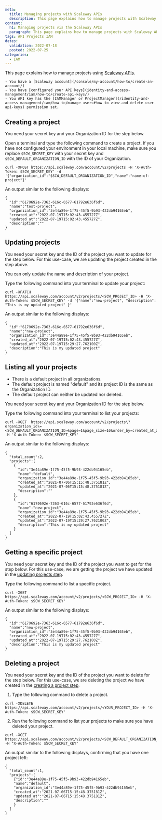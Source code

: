 ```yaml
---
meta:
  title: Managing projects with Scaleway APIs
  description: This page explains how to manage projects with Scaleway APIs
content:
  h1: Managing projects via the Scaleway APIs
  paragraph: This page explains how to manage projects with Scaleway APIs
tags: API Projects IAM
dates:
  validation: 2022-07-18
  posted: 2022-07-25
categories:
  - IAM
---
```


This page explains how to manage projects using [Scaleway APIs](https://developers.scaleway.com/en/).

<Message type="requirement">

    - You have a [Scaleway account](/console/my-account/how-to/create-an-account/)
    - You have [configured your API keys](identity-and-access-management/iam/how-to/create-api-keys/)
    - You API key has the [IAMManager or ProjectManager](/identity-and-access-management/iam/how-to/manage-users#how-to-view-and-delete-user-api-keys) permission set.

</Message>

## Creating a project

You need your secret key and your Organization ID for the step below.

Open a terminal and type the following command to create a project. If you have not configured your environment in your local machine, make sure you replace `$SCW_SECRET_KEY` with your secret key and `$SCW_DEFAULT_ORGANIZATION_ID` with the ID of your Organization.

```
curl -XPOST https://api.scaleway.com/account/v2/projects -H 'X-Auth-Token: $SCW_SECRET_KEY' -d '{"organization_id":"$SCW_DEFAULT_ORGANIZATION_ID","name":"name-of-project"}'
```
An output similar to the following displays:

```
{
  "id":"6170692e-7363-616c-6577-61792e636f6d",
  "name":"test-project",
  "organization_id":"3e44a89e-1f75-45f5-9b93-422db94165eb",
  "created_at":"2022-07-19T15:02:43.455727Z",
  "updated_at":"2022-07-19T15:02:43.455727Z",
  "description":""
}
```

## Updating projects

You need your secret key and the ID of the project you want to update for the step below. For this use-case, we are updating the project created in the step above.

<Message type="note">

 You can only update the name and description of your project.

</Message>

Type the following command into your terminal to update your project:

```
curl -XPATCH https://api.scaleway.com/account/v2/projects/<SCW_PROJECT_ID> -H 'X-Auth-Token: $SCW_SECRET_KEY' -d '{"name":"new-project", "description": "This is my updated project" }'
```

An output similar to the following displays:

```
{
  "id":"6170692e-7363-616c-6577-61792e636f6d",
  "name":"new-project",
  "organization_id":"3e44a89e-1f75-45f5-9b93-422db94165eb",
  "created_at":"2022-07-19T15:02:43.455727Z",
  "updated_at":"2022-07-19T15:29:27.762100Z",
  "description":"This is my updated project"
}
```

## Listing all your projects

<Message type="note">

 - There is a default project in all organizations.
 - The default project is named "default" and its project ID is the same as the Organization ID.
 - The default project can neither be updated nor deleted.

</Message>

You need your secret key and your Organization ID for the step below.

Type the following command into your terminal to list your projects:

```
curl -XGET  https://api.scaleway.com/account/v2/projects\?organization_id\=<SCW_DEFAULT_ORGANIZATION_ID>&page=1&page_size=10&order_by=created_at_asc -H 'X-Auth-Token: $SCW_SECRET_KEY'
```

An output similar to the following displays:

```
{
  "total_count":2,
  "projects":[
    {
      "id":"3e44a89e-1f75-45f5-9b93-422db94165eb",
      "name":"default",
      "organization_id":"3e44a89e-1f75-45f5-9b93-422db94165eb",
      "created_at":"2021-07-06T15:15:48.375181Z",
      "updated_at":"2021-07-06T15:15:48.375181Z",
      "description":""
    },
    {
      "id":"6170692e-7363-616c-6577-61792e636f6d",
      "name":"new-project",
      "organization_id":"3e44a89e-1f75-45f5-9b93-422db94165eb",
      "created_at":"2022-07-19T15:02:43.455727Z",
      "updated_at":"2022-07-19T15:29:27.762100Z",
      "description":"This is my updated project"
    }
  ]
}
```

## Getting a specific project

You need your secret key and the ID of the project you want to get for the step below. For this use-case, we are getting the project we have updated in the [updating projects step](/identity-and-access-management/api-cli/managing-projects#updating-projects).

Type the following command to list a specific project.

```
curl -XGET https://api.scaleway.com/account/v2/projects/<SCW_PROJECT_ID> -H 'X-Auth-Token: $SCW_SECRET_KEY'
```

An output similar to the following displays:

```
{
  "id":"6170692e-7363-616c-6577-61792e636f6d",
  "name":"new-project",
  "organization_id":"3e44a89e-1f75-45f5-9b93-422db94165eb",
  "created_at":"2022-07-19T15:02:43.455727Z",
  "updated_at":"2022-07-19T15:29:27.762100Z",
  "description":"This is my updated project"
}
```

## Deleting a project

You need your secret key and the ID of the project you want to delete for the step below. For this use-case, we are deleting the project we have created in the [creating a project step](/identity-and-access-management/api-cli/managing-projects#creating-a-project).

1. Type the following command to delete a project.

  ```
  curl -XDELETE https://api.scaleway.com/account/v2/projects/<YOUR_PROJECT_ID> -H 'X-Auth-Token: $SCW_SECRET_KEY'
  ```

2. Run the following command to list your projects to make sure you have deleted your project.

```
curl -XGET https://api.scaleway.com/account/v2/projects/<SCW_DEFAULT_ORGANIZATION_ID> -H "X-Auth-Token: $SCW_SECRET_KEY"
```

An output similar to the following displays, confirming that you have one project left:

```
{
  "total_count":1,
  "projects":[
    {"id":"3e44a89e-1f75-45f5-9b93-422db94165eb",
    "name":"default",
    "organization_id":"3e44a89e-1f75-45f5-9b93-422db94165eb",
    "created_at":"2021-07-06T15:15:48.375181Z",
    "updated_at":"2021-07-06T15:15:48.375181Z",
    "description":""
    }
  ]
}
```

